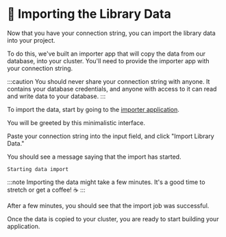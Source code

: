

# 👐 Importing the Library Data

Now that you have your connection string, you can import the library data into your project.

To do this, we've built an importer app that will copy the data from our database, into your cluster. You'll need to provide the importer app with your connection string.

:::caution
You should never share your connection string with anyone. It contains your database credentials, and anyone with access to it can read and write data to your database.
:::

To import the data, start by going to the [importer application](https://mdb.link/import-library-data).

You will be greeted by this minimalistic interface.

<Screenshot url="https://mdb.link/import-library-data" src="img/screenshots/30-importing-data/3-import-data/1-importer-application.png" alt="Importer tool" />

Paste your connection string into the input field, and click "Import Library Data."

You should see a message saying that the import has started.

```
Starting data import
```

:::note
Importing the data might take a few minutes. It's a good time to stretch or get a coffee! ☕
:::

After a few minutes, you should see that the import job was successful.

<Screenshot url="https://mdb.link/import-library-data" src="img/screenshots/30-importing-data/3-import-data/2-import-success.png" alt="Successful import" />

Once the data is copied to your cluster, you are ready to start building your application.
